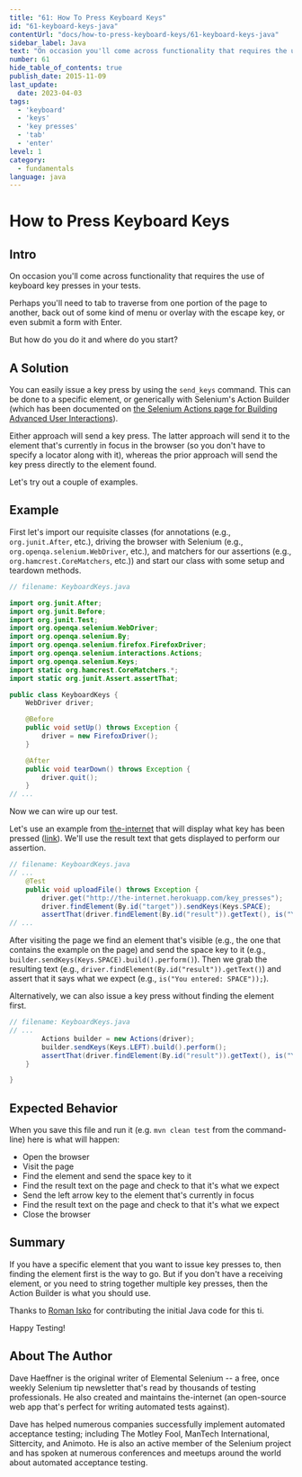 ```yaml
---
title: "61: How To Press Keyboard Keys"
id: "61-keyboard-keys-java"
contentUrl: "docs/how-to-press-keyboard-keys/61-keyboard-keys-java"
sidebar_label: Java
text: "On occasion you'll come across functionality that requires the use of keyboard key presses in your tests. Perhaps you'll need to tab to traverse from one portion of the page to another, back out of some kind of menu or overlay with the escape key, or even submit a form with Enter. But how do you do it and where do you start?"
number: 61
hide_table_of_contents: true
publish_date: 2015-11-09
last_update:
  date: 2023-04-03
tags:
  - 'keyboard'
  - 'keys'
  - 'key presses'
  - 'tab'
  - 'enter'
level: 1
category:
  - fundamentals
language: java
---
```


# How to Press Keyboard Keys

## Intro

On occasion you'll come across functionality that requires the use of keyboard key presses in your tests.

Perhaps you'll need to tab to traverse from one portion of the page to another, back out of some kind of menu or overlay with the escape key, or even submit a form with Enter.

But how do you do it and where do you start?

## A Solution

You can easily issue a key press by using the `send_keys` command. This can be done to a specific element, or generically with Selenium's Action Builder (which has been documented on [the Selenium Actions page for Building Advanced User Interactions](https://www.selenium.dev/selenium/docs/api/java/org/openqa/selenium/interactions/Actions.html)).

Either approach will send a key press. The latter approach will send it to the element that's currently in focus in the browser (so you don't have to specify a locator along with it), whereas the prior approach will send the key press directly to the element found.

Let's try out a couple of examples.

## Example

First let's import our requisite classes (for annotations (e.g., `org.junit.After`, etc.), driving the browser with Selenium (e.g., `org.openqa.selenium.WebDriver`, etc.), and matchers for our assertions (e.g., `org.hamcrest.CoreMatchers`, etc.)) and start our class with some setup and teardown methods.

```java
// filename: KeyboardKeys.java

import org.junit.After;
import org.junit.Before;
import org.junit.Test;
import org.openqa.selenium.WebDriver;
import org.openqa.selenium.By;
import org.openqa.selenium.firefox.FirefoxDriver;
import org.openqa.selenium.interactions.Actions;
import org.openqa.selenium.Keys;
import static org.hamcrest.CoreMatchers.*;
import static org.junit.Assert.assertThat;

public class KeyboardKeys {
    WebDriver driver;

    @Before
    public void setUp() throws Exception {
        driver = new FirefoxDriver();
    }

    @After
    public void tearDown() throws Exception {
        driver.quit();
    } 
// ...
```

Now we can wire up our test.

Let's use an example from [the-internet](https://github.com/tourdedave/the-internet) that will display what key has been pressed ([link](http://the-internet.herokuapp.com/key_presses)). We'll use the result text that gets displayed to perform our assertion.

```java
// filename: KeyboardKeys.java
// ...
    @Test
    public void uploadFile() throws Exception {
        driver.get("http://the-internet.herokuapp.com/key_presses");
        driver.findElement(By.id("target")).sendKeys(Keys.SPACE);
        assertThat(driver.findElement(By.id("result")).getText(), is("You entered: SPACE"));
// ...
```

After visiting the page we find an element that's visible (e.g., the one that contains the example on the page) and send the space key to it (e.g., `builder.sendKeys(Keys.SPACE).build().perform()`). Then we grab the resulting text (e.g., `driver.findElement(By.id("result")).getText()`) and assert that it says what we expect (e.g., `is("You entered: SPACE"));`).

Alternatively, we can also issue a key press without finding the element first.

```java
// filename: KeyboardKeys.java
// ...
        Actions builder = new Actions(driver);
        builder.sendKeys(Keys.LEFT).build().perform();
        assertThat(driver.findElement(By.id("result")).getText(), is("You entered: LEFT"));
    }

}
```

## Expected Behavior

When you save this file and run it (e.g. `mvn clean test` from the command-line) here is what will happen:

+ Open the browser
+ Visit the page
+ Find the element and send the space key to it
+ Find the result text on the page and check to that it's what we expect
+ Send the left arrow key to the element that's currently in focus
+ Find the result text on the page and check to that it's what we expect
+ Close the browser

## Summary

If you have a specific element that you want to issue key presses to, then finding the element first is the way to go. But if you don't have a receiving element, or you need to string together multiple key presses, then the Action Builder is what you should use.

Thanks to [Roman Isko](https://github.com/RomanIsko) for contributing the initial Java code for this ti.

Happy Testing!

## About The Author

Dave Haeffner is the original writer of Elemental Selenium -- a free, once weekly Selenium tip newsletter that's read by thousands of testing professionals. He also created and maintains the-internet (an open-source web app that's perfect for writing automated tests against).

Dave has helped numerous companies successfully implement automated acceptance testing; including The Motley Fool, ManTech International, Sittercity, and Animoto. He is also an active member of the Selenium project and has spoken at numerous conferences and meetups around the world about automated acceptance testing.